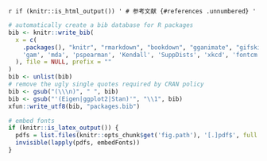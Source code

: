 \backmatter
\printindex

`r if (knitr::is_html_output()) '
# 参考文献 {#references .unnumbered}
'`

```r
# automatically create a bib database for R packages
bib <- knitr::write_bib(
  x = c(
    .packages(), "knitr", "rmarkdown", "bookdown", "gganimate", "gifski",
    'gam', 'mda', 'pspearman', 'Kendall', 'SuppDists', 'xkcd', 'fontcm', 'RColorBrewer'
  ), file = NULL, prefix = ""
)
bib <- unlist(bib)
# remove the ugly single quotes required by CRAN policy
bib <- gsub("(\\\n)", " ", bib)
bib <- gsub("'(Eigen|ggplot2|Stan)'", "\\1", bib)
xfun::write_utf8(bib, "packages.bib")

# embed fonts
if (knitr::is_latex_output()) {
  pdfs = list.files(knitr::opts_chunk$get('fig.path'), '[.]pdf$', full.names = TRUE)
  invisible(lapply(pdfs, embedFonts))
}
```
